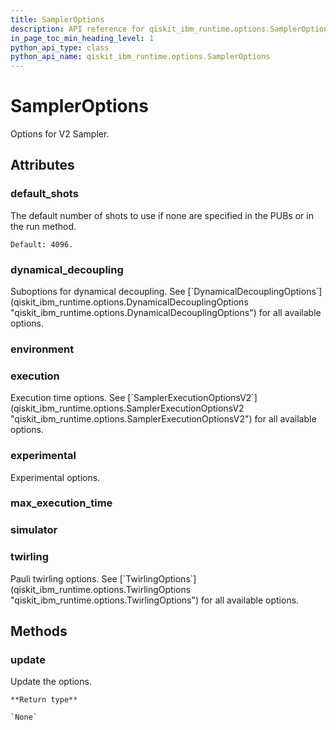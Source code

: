 ```yaml
---
title: SamplerOptions
description: API reference for qiskit_ibm_runtime.options.SamplerOptions
in_page_toc_min_heading_level: 1
python_api_type: class
python_api_name: qiskit_ibm_runtime.options.SamplerOptions
---
```


# SamplerOptions

<Class id="qiskit_ibm_runtime.options.SamplerOptions" isDedicatedPage={true} github="https://github.com/Qiskit/qiskit-ibm-runtime/tree/stable/0.31/qiskit_ibm_runtime/options/sampler_options.py#L27-L57" signature="SamplerOptions(*args, **kwargs)" modifiers="class">
  Options for V2 Sampler.

  ## Attributes

  ### default\_shots

  <Attribute id="qiskit_ibm_runtime.options.SamplerOptions.default_shots" attributeTypeHint="UnsetType | int" attributeValue="Unset">
    The default number of shots to use if none are specified in the PUBs or in the run method.

    Default: 4096.
  </Attribute>

  ### dynamical\_decoupling

  <Attribute id="qiskit_ibm_runtime.options.SamplerOptions.dynamical_decoupling" attributeTypeHint="DynamicalDecouplingOptions | Dict" attributeValue="FieldInfo(annotation=Union[DynamicalDecouplingOptions, Dict], required=False, default_factory=DynamicalDecouplingOptions)">
    Suboptions for dynamical decoupling. See [`DynamicalDecouplingOptions`](qiskit_ibm_runtime.options.DynamicalDecouplingOptions "qiskit_ibm_runtime.options.DynamicalDecouplingOptions") for all available options.
  </Attribute>

  ### environment

  <Attribute id="qiskit_ibm_runtime.options.SamplerOptions.environment" attributeTypeHint="EnvironmentOptions | Dict" attributeValue="FieldInfo(annotation=Union[EnvironmentOptions, Dict], required=False, default_factory=EnvironmentOptions)" />

  ### execution

  <Attribute id="qiskit_ibm_runtime.options.SamplerOptions.execution" attributeTypeHint="SamplerExecutionOptionsV2 | Dict" attributeValue="FieldInfo(annotation=Union[SamplerExecutionOptionsV2, Dict], required=False, default_factory=SamplerExecutionOptionsV2)">
    Execution time options. See [`SamplerExecutionOptionsV2`](qiskit_ibm_runtime.options.SamplerExecutionOptionsV2 "qiskit_ibm_runtime.options.SamplerExecutionOptionsV2") for all available options.
  </Attribute>

  ### experimental

  <Attribute id="qiskit_ibm_runtime.options.SamplerOptions.experimental" attributeTypeHint="UnsetType | dict" attributeValue="Unset">
    Experimental options.
  </Attribute>

  ### max\_execution\_time

  <Attribute id="qiskit_ibm_runtime.options.SamplerOptions.max_execution_time" attributeTypeHint="UnsetType | int" attributeValue="Unset" />

  ### simulator

  <Attribute id="qiskit_ibm_runtime.options.SamplerOptions.simulator" attributeTypeHint="SimulatorOptions | Dict" attributeValue="FieldInfo(annotation=Union[SimulatorOptions, Dict], required=False, default_factory=SimulatorOptions)" />

  ### twirling

  <Attribute id="qiskit_ibm_runtime.options.SamplerOptions.twirling" attributeTypeHint="TwirlingOptions | Dict" attributeValue="FieldInfo(annotation=Union[TwirlingOptions, Dict], required=False, default_factory=TwirlingOptions)">
    Pauli twirling options. See [`TwirlingOptions`](qiskit_ibm_runtime.options.TwirlingOptions "qiskit_ibm_runtime.options.TwirlingOptions") for all available options.
  </Attribute>

  ## Methods

  ### update

  <Function id="qiskit_ibm_runtime.options.SamplerOptions.update" github="https://github.com/Qiskit/qiskit-ibm-runtime/tree/stable/0.31/qiskit_ibm_runtime/options/options.py#L146-L155" signature="update(**kwargs)">
    Update the options.

    **Return type**

    `None`
  </Function>
</Class>

